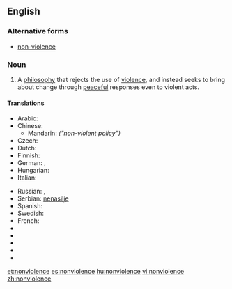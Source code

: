 {{also|non-violence}}
==English==

===Alternative forms===
* [[non-violence]]

===Noun===
{{wikipedia}}
{{en-noun|-}}

# A [[philosophy]] that rejects the use of [[violence]], and instead seeks to bring about change through [[peaceful]] responses even to violent acts.

====Translations====
{{trans-top|philosophy that rejects violence}}
* Arabic: {{t|ar|اللاعنف|m}}
* Chinese:
** Mandarin: {{t|cmn|非暴力政策|tr=fēi bàolì zhèngcè|sc=Hani}} ''("non-violent policy")''
* Czech: {{t-|cs|nenásilí|n}}
* Dutch: {{t-|nl|geweldloosheid|f}}
* Finnish: {{t-|fi|väkivallattomuus}}
* German: {{t-|de|Gewaltlosigkeit|f}}, {{t-|de|Gewaltfreiheit|f}}
* Hungarian: {{t|hu|erőszakmentesség}}
* Italian: {{t|it|nonviolenza|f}}
{{trans-mid}}
* Russian: {{t|ru|ненасилие|n|tr=nenasílije}}, {{t|ru|отказ от применения насильственных методов|m|tr=otkáz ot primenénija nasíl’stvennyx metódov}}
* Serbian: [[nenasilje]] {{n}}
* Spanish: {{t|es|abstención de la violencia|f}}
* Swedish: {{t|sv|icke-våld|n}}
* French: {{t|fr|non-violence|f}}
* {{trreq|ja}}
* {{trreq|ko}}
* {{trreq|lt}}
* {{trreq|pt}}
* {{trreq|vi}}
{{trans-bottom}}

[[et:nonviolence]]
[[es:nonviolence]]
[[hu:nonviolence]]
[[vi:nonviolence]]
[[zh:nonviolence]]